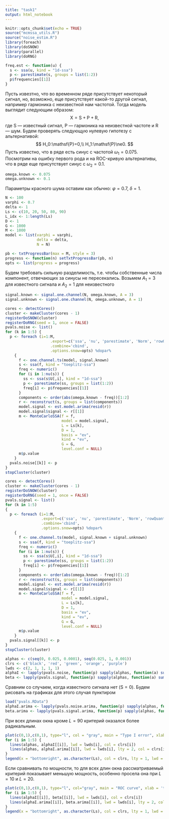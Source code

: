 ```yaml
---
title: "task1"
output: html_notebook
---
```


```r
knitr::opts_chunk$set(echo = TRUE)
source("mcmssa_utils.R")
source("noise_estim.R")
library(foreach)
library(doSNOW)
library(parallel)
library(doRNG)

freq.est <- function(u) {
  s <- ssa(u, kind = "1d-ssa")
  p <- parestimate(s, groups = list(1:2))
  p$frequencies[[1]]
}
```

Пусть извезтно, что во временном ряде присутствует некоторый сигнал, но, возможно, еще присутствует какой-то другой сигнал, например гармоника с неизвестной нам частотой. Тогда модель выглядит следующим образом:
$$
\mathsf{X}=\mathsf{S}+\mathsf{P}+\mathsf{R},
$$
где $\mathsf{S}$ --- известный сигнал, $\mathsf{P}$ --- гармоника на неизвестной частоте и $\mathsf{R}$ --- шум. Будем проверять следующую нулевую гипотезу с альтернативой:
$$
H_0:\mathsf{P}=0,\\
H_1:\mathsf{P}\ne0.
$$
Пусть известно, что в ряде есть синус с частотой $\omega_1=0.075$. Посмотрим на ошибку первого рода и на ROC-кривую альтернативы, что в ряде еще присутствует синус с $\omega_2=0.1$.
```r
omega.known <- 0.075
omega.unknown <- 0.1
```
Параметры красного шума оставим как обычно: $\varphi=0.7$, $\delta=1$.
```r
N <- 100
varphi <- 0.7
delta <- 1
Ls <- c(10, 20, 50, 80, 90)
L_idx <- 1:length(Ls)
D <- 1
G <- 1000
M <- 1000
model <- list(varphi = varphi,
              delta = delta,
              N = N)
```

```r
pb <- txtProgressBar(max = M, style = 3)
progress <- function(n) setTxtProgressBar(pb, n)
opts <- list(progress = progress)
```
Будем требовать сильную разделимость, т.е. чтобы собственные числа компонент, отвечающих за синусы не пересекались. Возьмем $A_1=3$ для известного сигнала и $A_2=1$ для неизвестного
```r
signal.known <- signal.one.channel(N, omega.known, A = 3)
signal.unknown <- signal.one.channel(N, omega.unknown, A = 1)
```

```r
cores <- detectCores()
cluster <- makeCluster(cores - 1)
registerDoSNOW(cluster)
registerDoRNG(seed = 1, once = FALSE)
pvals.noise <- list()
for (k in 1:5) {
  p <- foreach (i=1:M,
                    .export=c('ssa', 'nu', 'parestimate', 'Norm', 'rowQuantiles', 'reconstruct'),
                    .combine='cbind',
                    .options.snow=opts) %dopar%
    {
      f <- one.channel.ts(model, signal.known)
      s <- ssa(f, kind = "toeplitz-ssa")
      freq <- numeric()
      for (i in 1:nu(s)) {
        ss <- ssa(s$U[,i], kind = "1d-ssa")
        p <- parestimate(ss, groups = list(1:2))
        freq[i] <- p$frequencies[[1]]
      }
      components <- order(abs(omega.known - freq))[1:2]
      r <- reconstruct(s, groups = list(components))
      model.signal <- est.model.arima(resid(r))
      model.signal$signal <- r[[1]]
      m <- MonteCarloSSA(f = f,
                         model = model.signal,
                         L = Ls[k],
                         D = 1,
                         basis = "ev",
                         kind = "ev",
                         G = G,
                         level.conf = NULL)
      m$p.value
    }
  pvals.noise[[k]] <- p
}
stopCluster(cluster)
```

```r
cores <- detectCores()
cluster <- makeCluster(cores - 1)
registerDoSNOW(cluster)
registerDoRNG(seed = 1, once = FALSE)
pvals.signal <- list()
for (k in 1:5)
{
  p <- foreach (i=1:M,
                .export=c('ssa', 'nu', 'parestimate', 'Norm', 'rowQuantiles', 'reconstruct'),
                .combine='cbind',
                .options.snow=opts) %dopar%
    {
      f <- one.channel.ts(model, signal.known + signal.unknown)
      s <- ssa(f, kind = "toeplitz-ssa")
      freq <- numeric()
      for (i in 1:nu(s)) {
        ss <- ssa(s$U[,i], kind = "1d-ssa")
        p <- parestimate(ss, groups = list(1:2))
        freq[i] <- p$frequencies[[1]]
      }
      components <- order(abs(omega.known - freq))[1:2]
      r <- reconstruct(s, groups = list(components))
      model.signal <- est.model.arima(resid(r))
      model.signal$signal <- r[[1]]
      m <- MonteCarloSSA(f = f,
                         model = model.signal,
                         L = Ls[k],
                         D = 1,
                         basis = "ev",
                         kind = "ev",
                         G = G,
                         level.conf = NULL)
      m$p.value
    }
  pvals.signal[[k]] <- p
}
stopCluster(cluster)
```

```r
alphas <- c(seq(0, 0.025, 0.0001), seq(0.025, 1, 0.001))
clrs <- c('black', 'red', 'green', 'orange', 'purple')
lwds <- c(2, 1, 1, 1, 1)
alphaI <- lapply(pvals.noise, function(p) sapply(alphas, function(a) sum(p < a) / M))
beta <- lapply(pvals.signal, function(p) sapply(alphas, function(a) sum(p < a) / M))
```
Сравним со случаем, когда известного сигнала нет ($\mathsf{S}=0$). Будем рисовать на графиках для этого случая пунктиром
```r
load("pvals.RData")
alphaI.arima <- lapply(pvals.noise.arima, function(p) sapply(alphas, function(a) sum(p < a) / M))
beta.arima <- lapply(pvals.signal.arima, function(p) sapply(alphas, function(a) sum(p < a) / M))
```
При всех длинах окна кроме $L=90$ критерий оказался более радикальным.
```r
plot(c(0,1),c(0,1), type="l", col = "gray", main = "Type I error", xlab = 'significance level', ylab = 'type I error')
for (i in 1:5) {
  lines(alphas, alphaI[[i]], lwd = lwds[i], col = clrs[i])
  lines(alphas, alphaI.arima[[i]], lwd = lwds[i], lty = 2, col = clrs[i])
}
legend(x = "bottomright", as.character(Ls), col = clrs, lty = 1, lwd = lwds)
```
Если сравнивать по мощности, то для всех длин окна рассматриваемый критерий показывает меньшую мощность, особенно просела она при $L=10$ и $L=20$.
```r
plot(c(0,1),c(0,1), type="l", col="gray", main = "ROC curve", xlab = 'type I error', ylab = 'power')
for (i in 1:5) {
  lines(alphaI[[i]], beta[[i]], lwd = lwds[i], col = clrs[i])
  lines(alphaI.arima[[i]], beta.arima[[i]], lwd = lwds[i], lty = 2, col = clrs[i])
}
legend(x = "bottomright", as.character(Ls), col = clrs, lty = 1, lwd = lwds)
```
